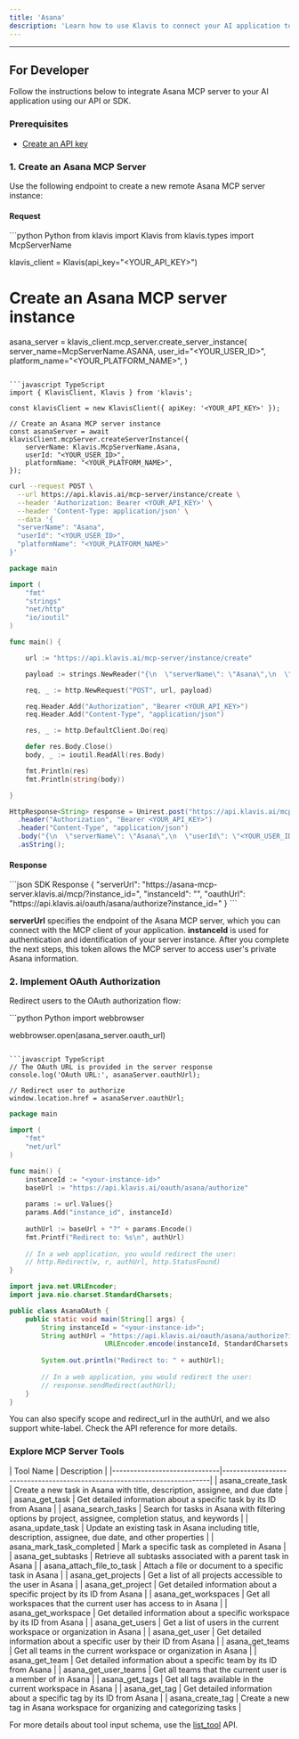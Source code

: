 ```yaml
---
title: 'Asana'
description: 'Learn how to use Klavis to connect your AI application to Asana MCP Server'
---
```



<NoCodeSnippet />

---

## For Developer

Follow the instructions below to integrate Asana MCP server to your AI application using our API or SDK.

### Prerequisites

- [Create an API key](https://www.klavis.ai/home/api-keys)

### 1. Create an Asana MCP Server

Use the following endpoint to create a new remote Asana MCP server instance:

#### Request
<CodeGroup>
```python Python
from klavis import Klavis
from klavis.types import McpServerName

klavis_client = Klavis(api_key="<YOUR_API_KEY>")

# Create an Asana MCP server instance
asana_server = klavis_client.mcp_server.create_server_instance(
    server_name=McpServerName.ASANA,
    user_id="<YOUR_USER_ID>",
    platform_name="<YOUR_PLATFORM_NAME>",
)
```

```javascript TypeScript
import { KlavisClient, Klavis } from 'klavis';

const klavisClient = new KlavisClient({ apiKey: '<YOUR_API_KEY>' });

// Create an Asana MCP server instance
const asanaServer = await klavisClient.mcpServer.createServerInstance({
    serverName: Klavis.McpServerName.Asana,
    userId: "<YOUR_USER_ID>",
    platformName: "<YOUR_PLATFORM_NAME>",
});
```

```bash cURL
curl --request POST \
  --url https://api.klavis.ai/mcp-server/instance/create \
  --header 'Authorization: Bearer <YOUR_API_KEY>' \
  --header 'Content-Type: application/json' \
  --data '{
  "serverName": "Asana",
  "userId": "<YOUR_USER_ID>",
  "platformName": "<YOUR_PLATFORM_NAME>"
}'
```



```go Go
package main

import (
	"fmt"
	"strings"
	"net/http"
	"io/ioutil"
)

func main() {

	url := "https://api.klavis.ai/mcp-server/instance/create"

	payload := strings.NewReader("{\n  \"serverName\": \"Asana\",\n  \"userId\": \"<YOUR_USER_ID>\",\n  \"platformName\": \"<YOUR_PLATFORM_NAME>\",\n }")

	req, _ := http.NewRequest("POST", url, payload)

	req.Header.Add("Authorization", "Bearer <YOUR_API_KEY>")
	req.Header.Add("Content-Type", "application/json")

	res, _ := http.DefaultClient.Do(req)

	defer res.Body.Close()
	body, _ := ioutil.ReadAll(res.Body)

	fmt.Println(res)
	fmt.Println(string(body))

}
```

```java Java
HttpResponse<String> response = Unirest.post("https://api.klavis.ai/mcp-server/instance/create")
  .header("Authorization", "Bearer <YOUR_API_KEY>")
  .header("Content-Type", "application/json")
  .body("{\n  \"serverName\": \"Asana\",\n  \"userId\": \"<YOUR_USER_ID>\",\n  \"platformName\": \"<YOUR_PLATFORM_NAME>\",\n}")
  .asString();
```
</CodeGroup>

#### Response
<CodeGroup>
```json SDK Response
{
  "serverUrl": "https://asana-mcp-server.klavis.ai/mcp/?instance_id=<instance-id>",
  "instanceId": "<instance-id>",
  "oauthUrl": "https://api.klavis.ai/oauth/asana/authorize?instance_id=<instance-id>"
}
```
</CodeGroup>


<Check> **serverUrl** specifies the endpoint of the Asana MCP server, which you can connect with the MCP client of your application.</Check>
<Note> **instanceId** is used for authentication and identification of your server instance. After you complete the next steps, this token allows the MCP server to access user's private Asana information.</Note>


### 2. Implement OAuth Authorization

Redirect users to the OAuth authorization flow:

<CodeGroup>
```python Python
import webbrowser

webbrowser.open(asana_server.oauth_url)
```

```javascript TypeScript
// The OAuth URL is provided in the server response
console.log('OAuth URL:', asanaServer.oauthUrl);

// Redirect user to authorize
window.location.href = asanaServer.oauthUrl;
```



```go Go
package main

import (
    "fmt"
    "net/url"
)

func main() {
    instanceId := "<your-instance-id>"
    baseUrl := "https://api.klavis.ai/oauth/asana/authorize"
    
    params := url.Values{}
    params.Add("instance_id", instanceId)
    
    authUrl := baseUrl + "?" + params.Encode()
    fmt.Printf("Redirect to: %s\n", authUrl)
    
    // In a web application, you would redirect the user:
    // http.Redirect(w, r, authUrl, http.StatusFound)
}
```

```java Java
import java.net.URLEncoder;
import java.nio.charset.StandardCharsets;

public class AsanaOAuth {
    public static void main(String[] args) {
        String instanceId = "<your-instance-id>";
        String authUrl = "https://api.klavis.ai/oauth/asana/authorize?instance_id=" + 
                        URLEncoder.encode(instanceId, StandardCharsets.UTF_8);
        
        System.out.println("Redirect to: " + authUrl);
        
        // In a web application, you would redirect the user:
        // response.sendRedirect(authUrl);
    }
}
```


</CodeGroup>

<Tip>
You can also specify scope and redirect_url in the authUrl, and we also support white-label. Check the API reference for more details.
</Tip>

### Explore MCP Server Tools

<Accordion title="Tools Information">
| Tool Name                    | Description                                                              |
|------------------------------|--------------------------------------------------------------------------|
| asana_create_task                   | Create a new task in Asana with title, description, assignee, and due date |
| asana_get_task                      | Get detailed information about a specific task by its ID from Asana      |
| asana_search_tasks                  | Search for tasks in Asana with filtering options by project, assignee, completion status, and keywords |
| asana_update_task                   | Update an existing task in Asana including title, description, assignee, due date, and other properties |
| asana_mark_task_completed           | Mark a specific task as completed in Asana                               |
| asana_get_subtasks                  | Retrieve all subtasks associated with a parent task in Asana             |
| asana_attach_file_to_task           | Attach a file or document to a specific task in Asana                    |
| asana_get_projects                  | Get a list of all projects accessible to the user in Asana              |
| asana_get_project                   | Get detailed information about a specific project by its ID from Asana   |
| asana_get_workspaces                | Get all workspaces that the current user has access to in Asana         |
| asana_get_workspace                 | Get detailed information about a specific workspace by its ID from Asana |
| asana_get_users                     | Get a list of users in the current workspace or organization in Asana    |
| asana_get_user                      | Get detailed information about a specific user by their ID from Asana    |
| asana_get_teams                     | Get all teams in the current workspace or organization in Asana          |
| asana_get_team                      | Get detailed information about a specific team by its ID from Asana      |
| asana_get_user_teams                | Get all teams that the current user is a member of in Asana             |
| asana_get_tags                      | Get all tags available in the current workspace in Asana                |
| asana_get_tag                       | Get detailed information about a specific tag by its ID from Asana       |
| asana_create_tag                    | Create a new tag in Asana workspace for organizing and categorizing tasks |
</Accordion>

<Note>For more details about tool input schema, use the [list_tool](https://docs.klavis.ai/api-reference/mcp-server/list-tools) API.</Note> 
